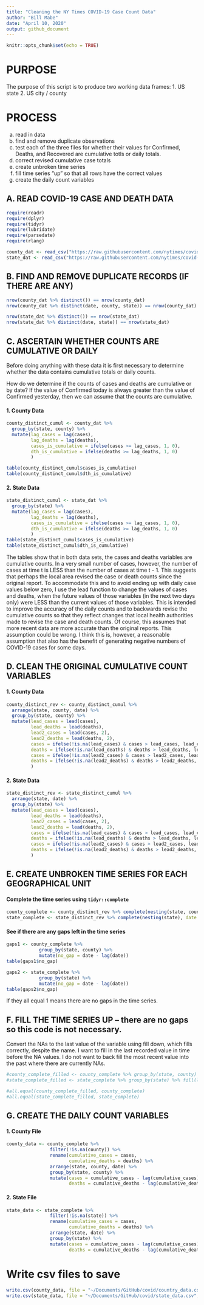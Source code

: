 ```yaml
---
title: "Cleaning the NY Times COVID-19 Case Count Data"
author: "Bill Mabe"
date: "April 10, 2020"
output: github_document
---
```


```r
knitr::opts_chunk$set(echo = TRUE)
```

# PURPOSE

The purpose of this script is to produce two working data frames:
1. US state
2. US city / county

# PROCESS
(a) read in data
(b) find and remove duplicate observations
(c) test each of the three files for whether their values for Confirmed, Deaths, and Recovered are cumulative totls or daily totals.
(d) correct revised cumulative case totals
(e) create unbroken time series
(f) fill time series "up" so that all rows have the correct values
(g) create the daily count variables


## A. READ COVID-19 CASE AND DEATH DATA

```r
require(readr)
require(dplyr)
require(tidyr)
require(lubridate)
require(parsedate)
require(rlang)

county_dat <- read_csv("https://raw.githubusercontent.com/nytimes/covid-19-data/master/us-counties.csv")
state_dat <- read_csv("https://raw.githubusercontent.com/nytimes/covid-19-data/master/us-states.csv")
```

## B. FIND AND REMOVE DUPLICATE RECORDS (IF THERE ARE ANY)

```r
nrow(county_dat %>% distinct()) == nrow(county_dat)
nrow(county_dat %>% distinct(date, county, state)) == nrow(county_dat)

nrow(state_dat %>% distinct()) == nrow(state_dat)
nrow(state_dat %>% distinct(date, state)) == nrow(state_dat)
```

## C. ASCERTAIN WHETHER COUNTS ARE CUMULATIVE OR DAILY

Before doing anything with these data it is first necessary to determine whether the data contains cumulative totals or daily counts.

How do we determine if the counts of cases and deaths are cumulative or by date? If the value of Confirmed today is always greater than the value of Confirmed yesterday, then we can assume that the counts are cumulative.

#### 1. County Data

```r
county_distinct_cumul <- county_dat %>% 
  group_by(state, county) %>%
  mutate(lag_cases = lag(cases),
         lag_deaths = lag(deaths),
         cases_is_cumulative = ifelse(cases >= lag_cases, 1, 0),
         dth_is_cumulative = ifelse(deaths >= lag_deaths, 1, 0)
         )

table(county_distinct_cumul$cases_is_cumulative)
table(county_distinct_cumul$dth_is_cumulative)
```

#### 2. State Data

```r
state_distinct_cumul <- state_dat %>% 
  group_by(state) %>%
  mutate(lag_cases = lag(cases),
         lag_deaths = lag(deaths),
         cases_is_cumulative = ifelse(cases >= lag_cases, 1, 0),
         dth_is_cumulative = ifelse(deaths >= lag_deaths, 1, 0)
         )
table(state_distinct_cumul$cases_is_cumulative)
table(state_distinct_cumul$dth_is_cumulative)
```

The tables show that in both data sets, the cases and deaths variables are cumulative counts. In a very small number of cases, however, the number of cases at time t is LESS than the number of cases at time t - 1. This suggests that perhaps the local area revised the case or death counts since the original report. To accommodate this and to avoid ending up with daily case values below zero, I use the lead function to change the values of cases and deaths, when the future values of those variables (in the next two days only) were LESS than the current values of those variables. This is intended to improve the accuracy of the daily counts and to backwards revise the cumulative counts so that they reflect changes that local health authorities made to revise the case and death counts. Of course, this assumes that more recent data are more accurate than the original reports. This assumption could be wrong. I think this is, however, a reasonable assumption that also has the benefit of generating negative numbers of COVID-19 cases for some days.

## D. CLEAN THE ORIGINAL CUMULATIVE COUNT VARIABLES

#### 1. County Data

```r
county_distinct_rev <- county_distinct_cumul %>% 
  arrange(state, county, date) %>%
  group_by(state, county) %>%
  mutate(lead_cases = lead(cases),
         lead_deaths = lead(deaths),
         lead2_cases = lead(cases, 2),
         lead2_deaths = lead(deaths, 2),
         cases = ifelse(!is.na(lead_cases) & cases > lead_cases, lead_cases, cases),
         deaths = ifelse(!is.na(lead_deaths) & deaths > lead_deaths, lead_deaths, deaths),
         cases = ifelse(!is.na(lead2_cases) & cases > lead2_cases, lead2_cases, cases),
         deaths = ifelse(!is.na(lead2_deaths) & deaths > lead2_deaths, lead2_deaths, deaths)
         )
```

#### 2. State Data

```r
state_distinct_rev <- state_distinct_cumul %>% 
  arrange(state, date) %>%
  group_by(state) %>%
  mutate(lead_cases = lead(cases),
         lead_deaths = lead(deaths),
         lead2_cases = lead(cases, 2),
         lead2_deaths = lead(deaths, 2),
         cases = ifelse(!is.na(lead_cases) & cases > lead_cases, lead_cases, cases),
         deaths = ifelse(!is.na(lead_deaths) & deaths > lead_deaths, lead_deaths, deaths),
         cases = ifelse(!is.na(lead2_cases) & cases > lead2_cases, lead2_cases, cases),
         deaths = ifelse(!is.na(lead2_deaths) & deaths > lead2_deaths, lead2_deaths, deaths)
         )
```

## E. CREATE UNBROKEN TIME SERIES FOR EACH GEOGRAPHICAL UNIT

#### Complete the time series using `tidyr::complete`

```r
county_complete <- county_distinct_rev %>% complete(nesting(state, county), date = seq(min(date), max(date), by = "day"))
state_complete <- state_distinct_rev %>% complete(nesting(state), date = seq(min(date), max(date), by = "day"))
```

#### See if there are any gaps left in the time series

```r
gaps1 <- county_complete %>% 
            group_by(state, county) %>% 
            mutate(no_gap = date - lag(date))
table(gaps1$no_gap)

gaps2 <- state_complete %>% 
            group_by(state) %>% 
            mutate(no_gap = date - lag(date))
table(gaps2$no_gap)
```

If they all equal 1 means there are no gaps in the time series.


## F. FILL THE TIME SERIES UP -- there are no gaps so this code is not necessary.

Convert the NAs to the last value of the variable using fill down, which fills correctly, despite the name. I want to fill in the last recorded value in time before the NA values. I do not want to back fill the most recent value into the past where there are currently NAs.

```r
#county_complete_filled <- county_complete %>% group_by(state, county) %>% fill(lag_cases:lead2_deaths, .direction = "down")
#state_complete_filled <- state_complete %>% group_by(state) %>% fill(lag_cases:lead2_deaths, .direction = "down")

#all.equal(county_complete_filled, county_complete)
#all.equal(state_complete_filled, state_complete)
```

## G. CREATE THE DAILY COUNT VARIABLES

#### 1. County File

```r
county_data <- county_complete %>% 
                filter(!is.na(county)) %>%
                rename(cumulative_cases = cases,
                       cumulative_deaths = deaths) %>%
                arrange(state, county, date) %>%
                group_by(state, county) %>%
                mutate(cases = cumulative_cases - lag(cumulative_cases),
                       deaths = cumulative_deaths - lag(cumulative_deaths))
```

#### 2. State File

```r
state_data <- state_complete %>% 
                filter(!is.na(state)) %>%
                rename(cumulative_cases = cases,
                       cumulative_deaths = deaths) %>%
                arrange(state, date) %>%
                group_by(state) %>%
                mutate(cases = cumulative_cases - lag(cumulative_cases),
                       deaths = cumulative_deaths - lag(cumulative_deaths))
```

# Write csv files to save

```r
write.csv(county_data, file = "~/Documents/GitHub/covid/country_data.csv", row.names = FALSE)
write.csv(state_data, file = "~/Documents/GitHub/covid/state_data.csv", row.names = FALSE)
```

